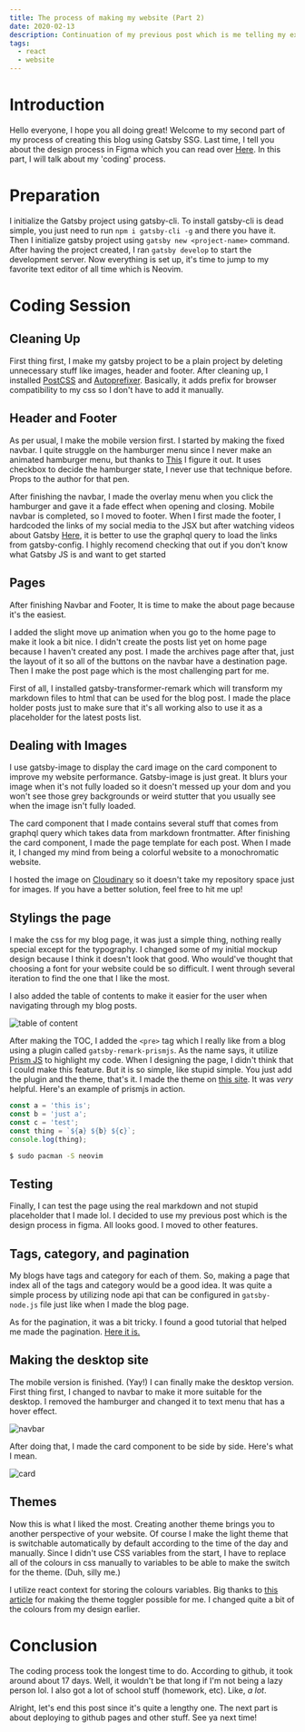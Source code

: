 ```yaml
---
title: The process of making my website (Part 2)
date: 2020-02-13
description: Continuation of my previous post which is me telling my experience about how I made my blog using Gatsby
tags:
  - react
  - website
---
```


# Introduction
Hello everyone, I hope you all doing great! Welcome to my second part of my process of creating this blog using Gatsby SSG. Last time, I tell you about the design process in Figma which you can read over [Here](https://irrellia.github.io/blog/making-of-my-site). In this part, I will talk about my 'coding' process.

# Preparation
I initialize the Gatsby project using gatsby-cli. To install gatsby-cli is dead simple, you just need to run `npm i gatsby-cli -g` and there you have it. Then I initialize gatsby project using `gatsby new <project-name>` command. After having the project created, I ran `gatsby develop` to start the development server. Now everything is set up, it's time to jump to my favorite text editor of all time which is Neovim.

# Coding Session

## Cleaning Up
First thing first, I make my gatsby project to be a plain project by deleting unnecessary stuff like images, header and footer. After cleaning up, I installed [PostCSS](https://postcss.org) and [Autoprefixer](https://github.com/postcss/autoprefixer). Basically, it adds prefix for browser compatibility to my css so I don't have to add it manually.

## Header and Footer
As per usual, I make the mobile version first. I started by making the fixed navbar. I quite struggle on the hamburger menu since I never make an animated hamburger menu, but thanks to [This](https://codepen.io/erikterwan/pen/EVzeRP
) I figure it out. It uses checkbox to decide the hamburger state, I never use that technique before. Props to the author for that pen.

After finishing the navbar, I made the overlay menu when you click the hamburger and gave it a fade effect when opening and closing. Mobile navbar is completed, so I moved to footer. When I first made the footer, I hardcoded the links of my social media to the JSX but after watching videos about Gatsby [Here](https://www.youtube.com/watch?v=8t0vNu2fCCM), it is better to use the graphql query to load the links from gatsby-config. I highly recomend checking that out if you don't know what Gatsby JS is and want to get started

## Pages
After finishing Navbar and Footer, It is time to make the about page because it's the easiest.

I added the slight move up animation when you go to the home page to make it look a bit nice. I didn't create the posts list yet on home page because I haven't created any post. I made the archives page after that, just the layout of it so all of the buttons on the navbar have a destination page. Then I make the post page which is the most challenging part for me.

First of all, I installed gatsby-transformer-remark which will transform my markdown files to html that can be used for the blog post. I made the place holder posts just to make sure that it's all working also to use it as a placeholder for the latest posts list.

## Dealing with Images
I use gatsby-image to display the card image on the card component to improve my website performance. Gatsby-image is just great. It blurs your image when it's not fully loaded so it doesn't messed up your dom and you won't see those grey backgrounds or weird stutter that you usually see when the image isn't fully loaded.

The card component that I made contains several stuff that comes from graphql query which takes data from markdown frontmatter. After finishing the card component, I made the page template for each post. When I made it, I changed my mind from being a colorful website to a monochromatic website.

I hosted the image on [Cloudinary](https://cloudinary.com) so it doesn't take my repository space just for images. If you have a better solution, feel free to hit me up!

## Stylings the page
I make the css for my blog page, it was just a simple thing, nothing really special except for the typography. I changed some of my initial mockup design because I think it doesn't look that good. Who would've thought that choosing a font for your website could be so difficult. I went through several iteration to find the one that I like the most.

I also added the table of contents to make it easier for the user when navigating through my blog posts.

![table of content](/assets/posts/making-of-my-site-2/toc.png)

After making the TOC, I added the `<pre>` tag which I really like from a blog using a plugin called `gatsby-remark-prismjs`. As the name says, it utilize [Prism JS](https://prismjs.com) to highlight my code. When I designing the page, I didn't think that I could make this feature. But it is so simple, like stupid simple. You just add the plugin and the theme, that's it. I made the theme on [this site](http://k88hudson.github.io/syntax-highlighting-theme-generator/www/). It was _very_ helpful. Here's an example of prismjs in action.

```javascript
const a = 'this is';
const b = 'just a';
const c = 'test';
const thing = `${a} ${b} ${c}`;
console.log(thing);
```

``` bash
$ sudo pacman -S neovim
```

## Testing
Finally, I can test the page using the real markdown and not stupid placeholder that I made lol. I decided to use my previous post which is the design process in figma. All looks good. I moved to other features.

## Tags, category, and pagination
My blogs have tags and category for each of them. So, making a page that index all of the tags and category would be a good idea. It was quite a simple process by utilizing node api that can be configured in `gatsby-node.js` file just like when I made the blog page.

As for the pagination, it was a bit tricky. I found a good tutorial that helped me made the pagination. [Here it is.](https://nickymeuleman.netlify.com/blog/gatsby-pagination/)

## Making the desktop site
The mobile version is finished. (Yay!) I can finally make the desktop version. First thing first, I changed to navbar to make it more suitable for the desktop. I removed the hamburger and changed it to text menu that has a hover effect.


![navbar](/assets/posts/making-of-my-site-2/card.png)

After doing that, I made the card component to be side by side. Here's what I mean.

![card](/assets/posts/making-of-my-site-2/card.png)

## Themes
Now this is what I liked the most. Creating another theme brings you to another perspective of your website. Of course I make the light theme that is switchable automatically by default according to the time of the day and manually. Since I didn't use CSS variables from the start, I have to replace all of the colours in css manually to variables to be able to make the switch for the theme. (Duh, silly me.)

I utilize react context for storing the colours variables. Big thanks to [this article](https://medium.com/better-programming/react-context-api-part-1-dark-theme-3f00666cbacb) for making the theme toggler possible for me. I changed quite a bit of the colours from my design earlier.

# Conclusion
The coding process took the longest time to do. According to github, it took around about 17 days. Well, it wouldn't be that long if I'm not being a lazy person lol. I also got a lot of school stuff (homework, etc). Like, _a lot_.

Alright, let's end this post since it's quite a lengthy one. The next part is about deploying to github pages and other stuff. See ya next time!
